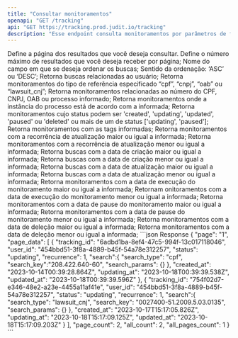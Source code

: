 ```yaml
---
title: "Consultar monitoramentos"
openapi: "GET /tracking"
api: "GET https://tracking.prod.judit.io/tracking"
description: "Esse endpoint consulta monitoramentos por parâmetros de forma paginada"
---
```


<ParamField query="page" type="integer" required={false}>
    Define a página dos resultados que você deseja consultar.
</ParamField>

<ParamField query="pageSize" type="integer" required={false}>
    Define o número máximo de resultados que você deseja receber por página;
</ParamField>

<ParamField query="orderField" type="string" required={false}>
    Nome do campo em que se deseja ordenar os buscas;
</ParamField>

<ParamField query="orderDirection" type="string" required={false}>
    Sentido da ordenação: ‘ASC’ ou ‘DESC’;
</ParamField>

<ParamField query="user_id" type="string" required={false}>
    Retorna buscas relacionadas ao usuário;
</ParamField>


<ParamField query="search_type" type="string" required={false}>
 Retorna monitoramentos do tipo de referência especificado “cpf”, “cnpj”, “oab” ou “lawsuit_cnj”;
</ParamField>

<ParamField query="search_key" type="string" required={false}>
 Retorna monitoramentos relacionadas ao número do CPF, CNPJ, OAB ou processo informado;
</ParamField>

<ParamField query="lawsuit_instance" type="integer" required={false}>
 Retorna monitoramentos onde a instância do processo está de acordo com a informada;
</ParamField>

<ParamField query="status" type="string" required={false}>
    Retorna monitoramentos cujo status podem ser 'created', 'updating', 'updated', 'paused' ou 'deleted' ou mais de um de status ['updating', 'paused'];
</ParamField>

<ParamField query="tags" type="string" required={false}>
    Retorna monitoramentos com as tags informadas;
</ParamField>

<ParamField query="recurrence_gte" type="date" required={false}>
    Retorna monitoramentos com a recorrência de atualização maior ou igual a informada;
</ParamField>

<ParamField query="recurrence_lte" type="date" required={false}>
    Retorna monitoramentos com a recorrência de atualização menor ou igual a informada;
</ParamField>

<ParamField query="created_at_gte" type="date" required={false}>
    Retorna buscas com a data de criação maior ou igual a informada;
</ParamField>

<ParamField query="created_at_lte" type="date" required={false}>
    Retorna buscas com a data de criação menor ou igual a informada;
</ParamField>

<ParamField query="updated_at_gte" type="date" required={false}>
    Retorna buscas com a data de atualização maior ou igual a informada;
</ParamField>

<ParamField query="updated_at_lte" type="date" required={false}>
    Retorna buscas com a data de atualização menor ou igual a informada;
</ParamField>

<ParamField query="updating_at_gte" type="date" required={false}>
    Retorna monitoramentos com a data de execução do monitoramento maior ou igual a informada;
</ParamField>

<ParamField query="updating_at_lte" type="date" required={false}>
    Retornam onitoramentos com a data de execução do monitoramento menor ou igual a informada;
</ParamField>

<ParamField query="paused_at_gte" type="date" required={false}>
    Retorna monitoramentos com a data de pause do monitoramento maior ou igual a informada;
</ParamField>

<ParamField query="paused_at_lte" type="date" required={false}>
    Retorna monitoramentos com a data de pause do monitoramento menor ou igual a informada;
</ParamField>

<ParamField query="deleted_at_gte" type="date" required={false}>
    Retorna monitoramentos com a data de deleção maior ou igual a informada;
</ParamField>

<ParamField query="deleted_at_lte" type="date" required={false}>
    Retorna monitoramentos com a data de deleção menor ou igual a informada;
</ParamField>

<ResponseExample>
    ```json Response
    {
        "page": "1",
        "page_data": [
            {
                "tracking_id": "6adbd1ba-8ef4-47c5-994f-13c017118046",
                "user_id": "454bbd51-3f8a-4889-b45f-54a78e312257",
                "status": "updating",
                "recurrence": 1,
                "search":{
                  "search_type": "cpf",
                  "search_key":"208.422.640-60",
                  "search_params":  {}
                },
                "created_at": "2023-10-14T00:39:28.864Z",
                "updating_at": "2023-10-18T00:39:39.538Z",
                "updated_at": "2023-10-18T00:39:39.596Z"
            },
            {
                "tracking_id": "754f02d7-e346-48e2-a23e-4455a11af41e",
                "user_id": "454bbd51-3f8a-4889-b45f-54a78e312257",
                "status": "updating",
                "recurrence": 1,
                "search":{
                  "search_type": "lawsuit_cnj",
                  "search_key": "0027400-51.2009.5.03.0135",
                  "search_params":  {}
                },
                "created_at": "2023-10-17T15:17:05.826Z",
                "updating_at": "2023-10-18T15:17:09.125Z",
                "updated_at": "2023-10-18T15:17:09.203Z"
            }
        ],
        "page_count": 2,
        "all_count": 2,
        "all_pages_count": 1
    }
    ```
</ResponseExample>
